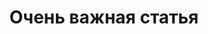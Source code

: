 ---
title: "Очень важная статья"
description: "Даже очень важная"
sidebarTitle: "super"
'og:image': "super1"
---